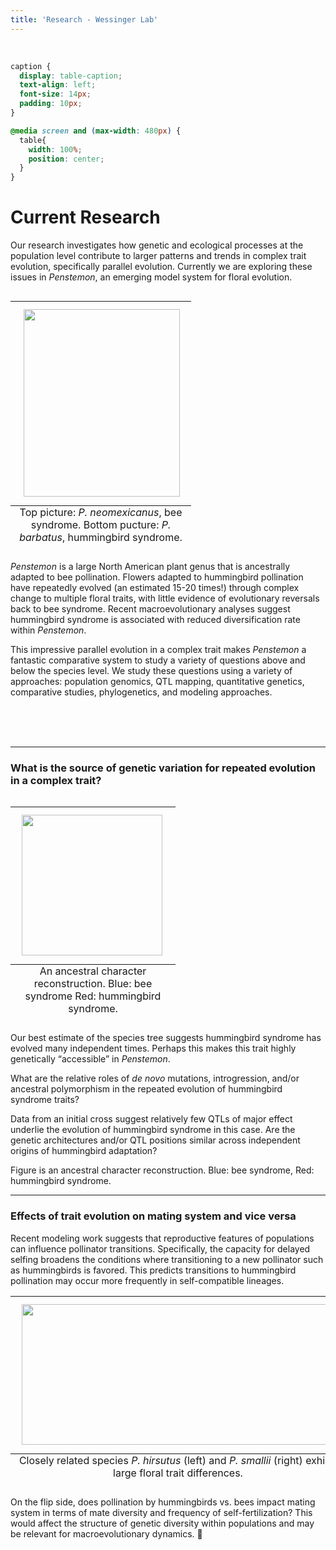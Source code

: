 ```yaml
---
title: 'Research - Wessinger Lab'
---
```

<br>

```css
caption {
  display: table-caption;
  text-align: left;
  font-size: 14px;
  padding: 10px;
}

@media screen and (max-width: 480px) {
  table{
    width: 100%;
    position: center;
  }
}
```

# Current Research

Our research investigates how genetic and ecological processes at the population level contribute to larger patterns and trends in complex trait evolution, specifically parallel evolution. Currently we are exploring these issues in *Penstemon*, an emerging model system for floral evolution.

<table class="image" align="right">
<caption align="bottom">Top picture: *P. neomexicanus*, bee syndrome. Bottom pucture: *P. barbatus*, hummingbird syndrome.</caption>
<tr><td><img src="images/neomex.barbatus.jpg" align="right" width="250" height="300" style="padding: 10px"></td></tr>
</table>

*Penstemon* is a large North American plant genus that is ancestrally adapted to bee pollination. Flowers adapted to hummingbird pollination have repeatedly evolved (an estimated 15-20 times!) through complex change to multiple floral traits, with little evidence of evolutionary reversals back to bee syndrome. Recent macroevolutionary analyses suggest hummingbird syndrome is associated with reduced diversification rate within *Penstemon*.

This impressive parallel evolution in a complex trait makes *Penstemon* a fantastic comparative system to study a variety of questions above and below the species level. We study these questions using a variety of approaches: population genomics, QTL mapping, quantitative genetics, comparative studies, phylogenetics, and modeling approaches.

<br><br><br>

***

### **What is the source of genetic variation for repeated evolution in a complex trait?**

<table class="image" align="left">
<caption align="bottom">An ancestral character reconstruction. Blue: bee syndrome Red: hummingbird syndrome.</caption>
<tr><td><img src="images/crownML.B1.asr.jpg" align="left" width="225" height="225" style="padding: 10px"></td></tr>
</table>


Our best estimate of the species tree suggests hummingbird syndrome has evolved many independent times. Perhaps this makes this trait highly genetically "accessible" in *Penstemon*. 

What are the relative roles of *de novo* mutations, introgression, and/or ancestral polymorphism in the repeated evolution of hummingbird syndrome traits?

Data from an initial cross suggest relatively few QTLs of major effect underlie the evolution of hummingbird syndrome in this case. Are the genetic architectures and/or QTL positions similar across independent origins of hummingbird adaptation?

Figure is an ancestral character reconstruction. Blue: bee syndrome, Red: hummingbird syndrome.

***

### **Effects of trait evolution on mating system and vice versa**

Recent modeling work suggests that reproductive features of populations can influence pollinator transitions. Specifically, the capacity for delayed selfing broadens the conditions where transitioning to a new pollinator such as hummingbirds is favored. This predicts transitions to hummingbird pollination may occur more frequently in self-compatible lineages. 

<table class="image" align="center">
<caption align="bottom">Closely related species *P. hirsutus* (left) and *P. smallii* (right) exhibit large floral trait differences. </caption>
<tr><td><img src="images/hirsutus.smallii.jpg" align="center" width="500" height="225" style="padding: 10px"></td></tr>
</table>
 
On the flip side, does pollination by hummingbirds vs. bees impact mating system in terms of mate diversity and frequency of self-fertilization? This would affect the structure of genetic diversity within populations and may be relevant for macroevolutionary dynamics. 

